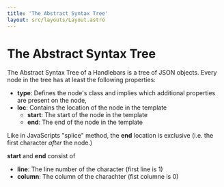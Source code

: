 ```yaml
---
title: 'The Abstract Syntax Tree'
layout: src/layouts/Layout.astro
---
```


# The Abstract Syntax Tree

The Abstract Syntax Tree of a Handlebars is a tree of JSON objects.
Every node in the tree has at least the following properties:

* **type**: Defines the node's class and implies which additional properties 
  are present on the node,
* **loc**: Contains the location of the node in the template
  * **start**: The start of the node in the template
  * **end**: The end of the node in the template

Like in JavaScripts "splice" method, the **end** location is exclusive
(i.e. the first character *after* the node.)

**start** and **end** consist of 

* **line**: The line number of the character (first line is 1)
* **column**: The column of the charachter (fist columne is 0)


[](./empty.hb-spec.json)

[](./newline.hb-spec.json)

[](./newline-around-mustache.hb-spec.json)
